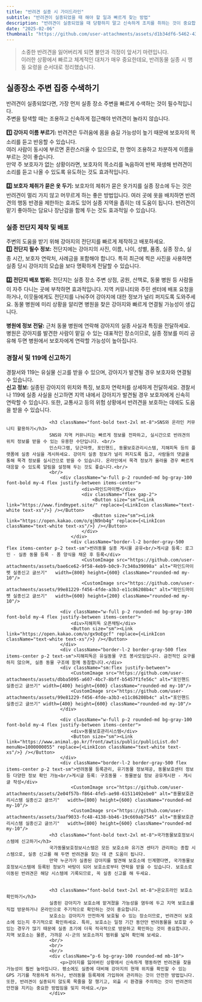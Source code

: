 ```yaml
---
title: "반려견 실종 시 가이드라인"
subtitle: "반려견이 실종되었을 때 해야 할 일과 빠르게 찾는 방법"
description: "반려견이 실종되었을 때 당황하지 말고 신속하게 조치를 취하는 것이 중요합니다. 보호소 신고, SNS 활용, 전단지 배포 등 실종 반려동물을 찾는 효과적인 방법과 실종 예방 가이드를 확인하세요."
date: "2025-02-06"
thumbnail: "https://github.com/user-attachments/assets/d1b34df6-5462-43f5-90dc-38ff45403098"
---
```


<CustomImage
  src="https://github.com/user-attachments/assets/d1b34df6-5462-43f5-90dc-38ff45403098"
  width={400}
  height={200}
/>

> 소중한 반려견을 잃어버리게 되면 불안과 걱정이 앞서기 마련입니다. <br/>
> 이러한 상황에서 빠르고 체계적인 대처가 매우 중요한데요, 반려동물 실종 시 행동 요령을 순서대로 정리했습니다.

## 실종장소 주변 집중 수색하기
반려견이 실종되었다면, 가장 먼저 실종 장소 주변을 빠르게 수색하는 것이 필수적입니다. <br/> 
주변을 탐색할 때는 조용하고 신속하게 접근해야 반려견이 놀라지 않습니다.<br/><br/>
<b>1️⃣ 강아지 이름 부르기:</b> 반려견은 두려움에 몸을 숨길 가능성이 높기 때문에 보호자의 목소리를 듣고 반응할 수 있습니다. <br/> 여러 사람이 동시에 부르면 혼란스러울 수 있으므로, 한 명이 조용하고 차분하게 이름을 부르는 것이 좋습니다. <br/> 만약 주 보호자가 없는 상황이라면, 보호자의 목소리를 녹음하여 반복 재생해 반려견이 소리를 듣고 나올 수 있도록 유도하는 것도 효과적입니다.<br/> <br/>
<b>2️⃣ 보호자 체취가 묻은 옷 두기:</b> 보호자의 체취가 묻은 옷가지를 실종 장소에 두는 것은 반려견이 멀리 가지 않고 머무르게 하는 좋은 방법입니다. 여러 곳에 옷을 배치하면 반려견의 행동 반경을 제한하는 효과도 있어 실종 지역을 좁히는 데 도움이 됩니다. 반려견이 맡기 좋아하는 담요나 장난감을 함께 두는 것도 효과적일 수 있습니다.
                    <div className="flex items-center gap-6 mt-8 mb-2">
                        <h3 className="font-bold text-2xl">실종 전단지 제작 및 배포</h3> 
                    </div>
                    주변의 도움을 받기 위해 강아지의 전단지를 빠르게 제작하고 배포하세요.<br/>
                    <b>1️⃣ 전단지 필수 정보:</b> 전단지에는 강아지의 사진, 이름, 나이, 성별, 품종, 실종 장소, 실종 시간, 보호자 연락처, 사례금을 포함해야 합니다. 특히 최근에 찍은 사진을 사용하면 실종 당시 강아지의 모습을 보다 명확하게 전달할 수 있습니다.<br/><br/>
                    <b>2️⃣ 전단지 배포 범위:</b> 전단지는 실종 장소 주변 상점, 공원, 산책로, 동물 병원 등 사람들이 자주 다니는 곳에 부착하면 효과적입니다. 지역 커뮤니티와 주민 센터에 배포 요청을 하거나, 이웃들에게도 전단지를 나눠주어 강아지에 대한 정보가 널리 퍼지도록 도와주세요.
                    동물 병원에 미리 상황을 알리면 병원을 찾은 강아지와 빠르게 연결될 가능성이 생깁니다. <br/><br/>
                    <b>병원에 정보 전달:</b> 근처 동물 병원에 연락해 강아지의 실종 사실과 특징을 전달하세요. 병원은 강아지를 발견한 사람이 맡길 수 있는 대표적인 장소이므로, 실종 정보를 미리 공유해 두면 병원에서 보호자에게 연락할 가능성이 높아집니다.
                    <h3 className="font-bold text-2xl mt-8">경찰서 및 119에 신고하기</h3>
                    경찰서와 119는 유실물 신고를 받을 수 있으며, 강아지가 발견될 경우 보호자와 연결될 수 있습니다. <br/>
                    <b>신고 정보:</b> 실종된 강아지의 위치와 특징, 보호자 연락처를 상세하게 전달하세요. 경찰서나 119에 실종 사실을 신고하면 지역 내에서 강아지가 발견될 경우 보호자에게 신속히 연락할 수 있습니다. 또한, 교통사고 등의 위험 상황에서 반려견을 보호하는 데에도 도움을 받을 수 있습니다.

                    <h3 className="font-bold text-2xl mt-8">SNS와 온라인 커뮤니티 활용하기</h3>
                    SNS와 지역 커뮤니티는 빠르게 정보를 전파하고, 실시간으로 반려견의 위치 정보를 받을 수 있는 유용한 수단입니다. <br/>
                    인스타그램, 당근마켓, 포인핸드, 동물보호관리시스템, 지해피독 등의 플랫폼에 실종 사실을 게시하세요. 강아지 실종 정보가 널리 퍼지도록 돕고, 사람들의 댓글을 통해 목격 정보를 실시간으로 받을 수 있습니다. 온라인에서 목격 정보가 올라올 경우 빠르게 대응할 수 있도록 알림을 설정해 두는 것도 좋습니다.<br/>
                    <br/>
                        <div className="w-full p-2 rounded-md bg-gray-100 font-bold my-4 flex justify-between items-center">
                                <div>파인드마이펫</div>
                                <div className="flex gap-2">
                                    <Button size="sm"><Link link="https://www.findmypet.site/" replace={<LinkIcon className="text-white text-xs"/>} /></Button>
                                    <Button size="sm"><Link link="https://open.kakao.com/o/gjN9nb4g" replace={<LinkIcon className="text-white text-xs"/>} /></Button>
                                </div>
                            </div>
                            <div className="border-l-2 border-gray-500 flex items-center p-2 text-sm">반려동물 실종 게시물 공유<br/>게시글 등록: 로그인 - 실종 동물 등록 - 폼 양식을 채운 후 등록</div>
                                <CustomImage src="https://github.com/user-attachments/assets/bae6ce62-9f58-4eb9-b0c9-7c340a39098a" alt="파인드마이펫 실종신고 글쓰기"   width={800} height={600} className="rounded-md my-10"/>
                                <CustomImage src="https://github.com/user-attachments/assets/99e81229-f456-4fde-a3b3-e11c86208b4c" alt="파인드마이펫 실종신고 글쓰기"   width={600} height={200} className="rounded-md my-10"/>

                        <div className="w-full p-2 rounded-md bg-gray-100 font-bold my-4 flex justify-between items-center">
                            <div>지해피독 오픈채팅</div>
                            <Button size="sm"><Link link="https://open.kakao.com/o/gx9oEgcf" replace={<LinkIcon className="text-white text-xs"/>} /></Button>
                        </div>
                        <div className="border-l-2 border-gray-500 flex items-center p-2 text-sm">지해피독은 유실동물 구조 봉사모임입니다. 금전적인 요구를 하지 않으며, 실종 동물 구조에 함께 동참합니다.</div>
                        <div className="sm:flex justify-between">
                            <CustomImage src="https://github.com/user-attachments/assets/dbba5095-a607-4bc7-8bff-b5457f1fe56c" alt="포인핸드 실종신고 글쓰기" width={400} height={600} className="rounded-md my-10"/>                    
                            <CustomImage src="https://github.com/user-attachments/assets/99e81229-f456-4fde-a3b3-e11c86208b4c" alt="포인핸드 실종신고 글쓰기" width={400} height={600} className="rounded-md my-10"/>                    
                        </div>        
                        
                        <div className="w-full p-2 rounded-md bg-gray-100 font-bold my-4 flex justify-between items-center">
                            <div>동물보호관리시스템</div>
                            <Button size="sm"><Link link="https://www.animal.go.kr/front/awtis/public/publicList.do?menuNo=1000000055" replace={<LinkIcon className="text-white text-xs"/>} /></Button>
                        </div>
                        <div className="border-l-2 border-gray-500 flex items-center p-2 text-sm">반려동물 등록관리, 유기동물 정보제공, 동물보호센터 정보 등 다양한 정보 확인 가능<br/>게시글 등록: 구조동물 - 동물분실 정보 공유게시판 - 게시글 작성</div>
                            <CustomImage src="https://github.com/user-attachments/assets/2e04f57b-f864-4fe5-ae98-61511492ebe0" alt="동물보호관리시스템 실종신고 글쓰기"   width={800} height={600} className="rounded-md my-10"/>
                            <CustomImage src="https://github.com/user-attachments/assets/3aaf9033-fc48-4138-bb46-19c669ab7545" alt="동물보호관리시스템 실종신고 글쓰기"   width={800} height={600} className="rounded-md my-10"/>
                    <h3 className="font-bold text-2xl mt-8">국가동물보호정보시스템에 신고하기</h3>
                    국가동물보호정보시스템은 모든 보호소와 유기견 센터가 관리하는 종합 시스템으로, 실종 신고를 해 두면 반려견을 찾는 데 큰 도움이 됩니다.
                    만약 누군가가 실종된 강아지를 발견해 보호소에 인계했다면, 국가동물보호정보시스템에 등록된 정보가 바탕이 되어 보호소로부터 연락을 받을 수 있습니다. 보호소로 이동된 반려견은 해당 시스템에 기록되므로, 꼭 실종 신고를 해 두세요.

                    
                    <h3 className="font-bold text-2xl mt-8">온오프라인 보호소 확인하기</h3>
                    실종된 강아지가 보호소에 맡겨졌을 가능성을 염두에 두고 지역 보호소를 직접 방문하거나 온라인으로 주기적으로 확인하는 것이 중요합니다.
                    보호소는 강아지가 안전하게 보호될 수 있는 장소이므로, 반려견이 보호소에 있는지 주기적으로 확인하세요. 특히, 보호소는 일정 기간 동안만 반려동물을 보호할 수 있는 경우가 많기 때문에 실종 초기에 더욱 적극적으로 방문하고 확인하는 것이 중요합니다. 지역 보호소는 물론, 가까운 시·군의 보호소까지 범위를 넓혀 확인해 보세요.
                    <br/>
                    <br/>
                    <br/>
                    <div className="p-6 bg-gray-100 rounded-md mb-10">
                        <p>강아지를 잃어버린 상황에서 신속하게 행동하면 반려견을 찾을 가능성이 훨씬 높아집니다. 평소에도 실종에 대비해 강아지의 현재 위치를 확인할 수 있는 GPS 기기를 착용하게 하거나, 반려동물 등록제에 가입하여 관리하는 것이 안전한 방법입니다. 또한, 반려견이 실종되지 않도록 목줄을 잘 챙기고, 외출 시 환경을 주의하는 것이 반려견의 안전을 지키는 중요한 방법임을 잊지 마세요.</p>
                    </div>
                        
